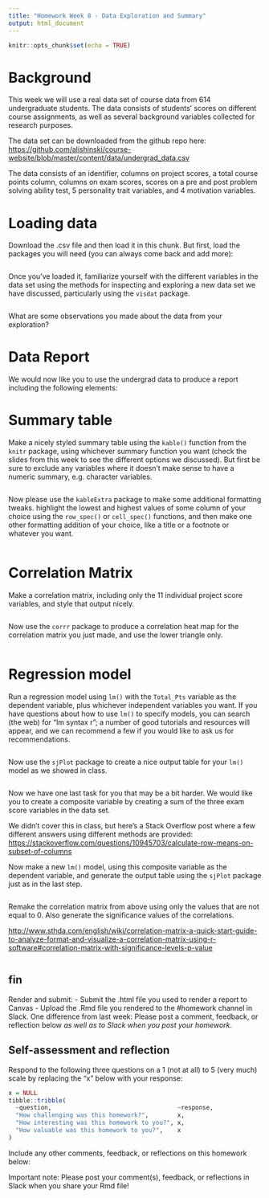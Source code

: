 ```yaml
---
title: "Homework Week 8 - Data Exploration and Summary"
output: html_document
---
```


```r
knitr::opts_chunk$set(echo = TRUE)
```

# Background 

This week we will use a real data set of course data from 614 undergraduate
students. The data consists of students' scores on different course assignments,
as well as several background variables collected for research purposes.

The data set can be downloaded from the github repo here:
<https://github.com/alishinski/course-website/blob/master/content/data/undergrad_data.csv>

The data consists of an identifier, columns on project scores, a total course
points column, columns on exam scores, scores on a pre and post problem solving
ability test, 5 personality trait variables, and 4 motivation variables.

# Loading data

Download the .csv file and then load it in this chunk. But first, load the
packages you will need (you can always come back and add more):

```r


```

Once you've loaded it, familiarize yourself with the different variables in the
data set using the methods for inspecting and exploring a new data set we have 
discussed, particularly using the `visdat` package. 

```r


```

What are some observations you made about the data from your exploration?


# Data Report 

We would now like you to use the undergrad data to produce a report including
the following elements:

# Summary table

Make a nicely styled summary table using the `kable()` function from the `knitr`
package, using whichever summary function you want (check the slides from this
week to see the different options we discussed). But first be sure to exclude
any variables where it doesn't make sense to have a numeric summary, e.g.
character variables.

```r

```

Now please use the `kableExtra` package to make some additional formatting
tweaks. highlight the lowest and highest values of some column of your choice
using the `row_spec()` or `cell_spec()` functions, and then make one other
formatting addition of your choice, like a title or a footnote or whatever you
want.

```r

```

# Correlation Matrix

Make a correlation matrix, including only the 11 individual project score
variables, and style that output nicely. 

```r

```

Now use the `corrr` package to produce a correlation heat map for the
correlation matrix you just made, and use the lower triangle only.

```r

```

# Regression model

Run a regression model using `lm()` with the `Total_Pts` variable as the
dependent variable, plus whichever independent variables you want. If you have
questions about how to use `lm()` to specify models, you can search (the web)
for "lm syntax r"; a number of good tutorials and resources will appear, and
we can recommend a few if you would like to ask us for recommendations.

```r

```

Now use the `sjPlot` package to create a nice output table for your `lm()` model
as we showed in class. 

```r

```

Now we have one last task for you that may be a bit harder. We would like you to
create a composite variable by creating a sum of the three exam score variables in
the data set.

We didn't cover this in class, but here's a Stack Overflow post where a few
different answers using different methods are provided:
<https://stackoverflow.com/questions/10945703/calculate-row-means-on-subset-of-columns>

Now make a new `lm()` model, using this composite variable as the dependent
variable, and generate the output table using the `sjPlot` package just as in
the last step.

```r

```

Remake the correlation matrix from above using only the values that are not
equal to 0. Also generate the significance values of the correlations.

<http://www.sthda.com/english/wiki/correlation-matrix-a-quick-start-guide-to-analyze-format-and-visualize-a-correlation-matrix-using-r-software#correlation-matrix-with-significance-levels-p-value>

```r

```

## fin

Render and submit:
- Submit the .html file you used to render a report to Canvas - Upload the .Rmd
file you rendered to the #homework channel in Slack.
One difference from last week: Please post a comment, feedback, or reflection
below *as well as to Slack when you post your homework*.

## Self-assessment and reflection

Respond to the following three questions on a 1 (not at all) to 5 (very much)
scale by replacing the "x" below with your response:

```r
x = NULL
tibble::tribble(
  ~question,                                   ~response,
  "How challenging was this homework?",        x,
  "How interesting was this homework to you?", x,
  "How valuable was this homework to you?",    x
)
```

Include any other comments, feedback, or reflections on this homework below:


Important note: Please post your comment(s), feedback, or reflections in Slack
when you share your Rmd file!
